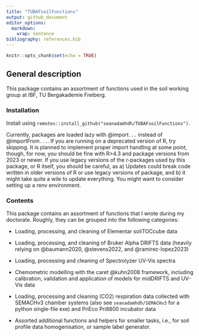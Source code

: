 ```yaml
---
title: "TUBAFsoilFunctions"
output: github_document
editor_options: 
  markdown: 
    wrap: sentence
bibliography: references.bib
---
```





```r
knitr::opts_chunk$set(echo = TRUE)
```

## General description
This package contains an assortment of functions used in the soil working group at IBF, TU Bergakademie Freiberg.

### Installation

Install using `remotes::install_github("seanadamhdh/TUBAFsoilFunctions")`.

Currently, packages are loaded lazy with @import`...` instead of @importFrom`...`.
If you are running on a deprecated version of R, try skipping.
It is planned to implement proper import handling at some point, though, for now, you should be fine with R\>4.3 and package versions from 2023 or newer.
If you use legacy versions of the r-packages used by this package, or R itself, you should be careful, as a) Updates could break code written in older versions of R or use legacy versions of package, and b) it might take quite a wile to update everything.
You might want to consider setting up a renv environment.

### Contents

This package contains an assortment of functions that I wrote during my doctorate.
Roughly, they can be grouped into the following categories:

-   Loading, processing, and cleaning of Elementar soliTOCcube data

-   Loading, processing, and cleaning of Bruker Alpha DRIFTS data (heavily relying on @baumann2020, @stevens2022, and @ramirez-lopez2023)

-   Loading, processing and cleaning of Spectrolyzer UV-Vis spectra

-   Chemometric modelling with the caret @kuhn2008 framework, including calibration, validation and application of models for midDRIFTS and UV-Vis data

-   Loading, processing and cleaning (CO2) respiration data collected with SEMACHv3 chamber systems (also see `seanadamhdh/SEMACHv3` for a python single-file exe) and PriEco Pri8800 incubator data

-   Assorted additional functions and helpers for smaller tasks, i.e., for soil profile data homogenisation, or sample label generator.
